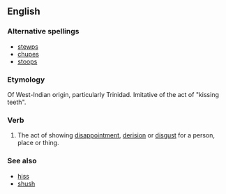 ==English==

===Alternative spellings===
* [[stewps]]
* [[chupes]]
* [[stoops]]

===Etymology===
Of West-Indian origin, particularly Trinidad. Imitative of the act of "kissing teeth".

===Verb===
{{en-verb|steupses|steupsing|steupsed}}

# {{dialect|onomatopoeia}} The act of showing [[disappointment]], [[derision]] or [[disgust]] for a person, place or thing.

===See also===
* [[hiss]]
* [[shush]]